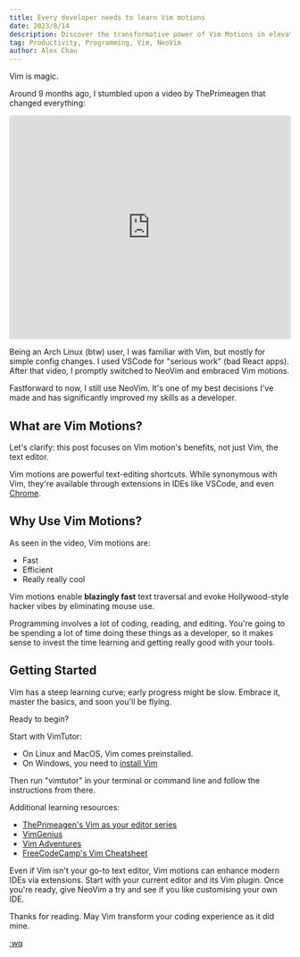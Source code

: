 ```yaml
---
title: Every developer needs to learn Vim motions
date: 2023/8/14
description: Discover the transformative power of Vim Motions in elevating your coding skills.
tag: Productivity, Programming, Vim, NeoVim
author: Alex Chau
---
```


Vim is magic.

Around 9 months ago, I stumbled upon a video by ThePrimeagen that changed everything:
<iframe
  className="next-image"
  height="400px"
  width="100%"
  src="https://www.youtube.com/embed/y6VJBeZEDZU"
  title="VimTutor World Record Speed Run 100% No Glitch"
  frameborder="0"
  allow="accelerometer; autoplay; clipboard-write; encrypted-media; gyroscope; picture-in-picture; web-share"
  allowfullscreen
></iframe>

Being an Arch Linux (btw) user, I was familiar with Vim, but mostly for simple config changes. I used VSCode for "serious work" (bad React apps). After that video, I promptly switched to NeoVim and embraced Vim motions.

Fastforward to now, I still use NeoVim. It's one of my best decisions I've made and has significantly improved my skills as a developer.

## What are Vim Motions?

Let's clarify: this post focuses on Vim motion's benefits, not just Vim, the text editor.

Vim motions are powerful text-editing shortcuts. While synonymous with Vim, they're available through extensions in IDEs like VSCode, and even [Chrome](https://chrome.google.com/webstore/detail/vimium/dbepggeogbaibhgnhhndojpepiihcmeb).

## Why Use Vim Motions?

As seen in the video, Vim motions are:
- Fast
- Efficient
- Really really cool

Vim motions enable **blazingly fast** text traversal and evoke Hollywood-style hacker vibes by eliminating mouse use.

Programming involves a lot of coding, reading, and editing. You're going to be spending a lot of time doing these things as
a developer, so it makes sense to invest the time learning and getting really good with your tools. 

## Getting Started

Vim has a steep learning curve; early progress might be slow. Embrace it, master the basics, and soon you'll be flying.

Ready to begin?

Start with VimTutor:

- On Linux and MacOS, Vim comes preinstalled.
- On Windows, you need to [install Vim](https://www.vim.org/download.php#pc)

Then run "vimtutor" in your terminal or command line and follow the instructions from there.

Additional learning resources:
- [ThePrimeagen's Vim as your editor series](https://www.youtube.com/watch?v=X6AR2RMB5tE&list=PLm323Lc7iSW_wuxqmKx_xxNtJC_hJbQ7R&ab_channel=ThePrimeagen)
- [VimGenius](http://www.vimgenius.com/)
- [Vim Adventures](https://vim-adventures.com/)
- [FreeCodeCamp's Vim Cheatsheet](https://www.ssp.sh/blog/why-using-neovim-data-engineer-and-writer-2023/vim-language-cheetsheet.png)

Even if Vim isn't your go-to text editor, Vim motions can enhance modern IDEs via extensions. Start with your current editor and its Vim plugin.
Once you're ready, give NeoVim a try and see if you like customising your own IDE.

Thanks for reading. May Vim transform your coding experience as it did mine.

[:wq](https://stackoverflow.com/questions/11828270/how-do-i-exit-vim)


